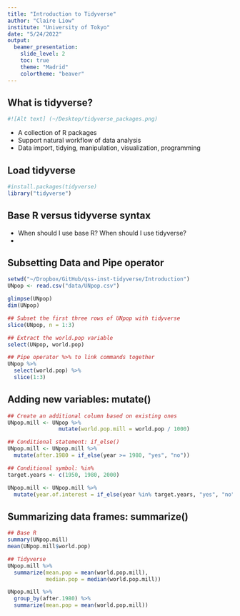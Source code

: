 ```yaml
---
title: "Introduction to Tidyverse"
author: "Claire Liow"
institute: "University of Tokyo"
date: "5/24/2022"
output: 
  beamer_presentation:
    slide_level: 2
    toc: true
    theme: "Madrid"
    colortheme: "beaver"
---
```


## What is tidyverse?
```r
#![Alt text] (~/Desktop/tidyverse_packages.png)
```
- A collection of R packages 
- Support natural workflow of data analysis
- Data import, tidying, manipulation, visualization, programming

## Load tidyverse
```r
#install.packages(tidyverse)
library("tidyverse")
```

## Base R versus tidyverse syntax
- When should I use base R? When should I use tidyverse?
- 






## Subsetting Data and Pipe operator
```r
setwd("~/Dropbox/GitHub/qss-inst-tidyverse/Introduction")
UNpop <- read.csv("data/UNpop.csv")

glimpse(UNpop)
dim(UNpop)

## Subset the first three rows of UNpop with tidyverse
slice(UNpop, n = 1:3)

## Extract the world.pop variable
select(UNpop, world.pop)

## Pipe operator %>% to link commands together
UNpop %>%
  select(world.pop) %>%
  slice(1:3)
```

## Adding new variables: mutate()
```r
## Create an additional column based on existing ones
UNpop.mill <- UNpop %>%
                mutate(world.pop.mill = world.pop / 1000) 

## Conditional statement: if_else()
UNpop.mill <- UNpop.mill %>%
  mutate(after.1980 = if_else(year >= 1980, "yes", "no"))

## Conditional symbol: %in%
target.years <- c(1950, 1980, 2000)

UNpop.mill <- UNpop.mill %>% 
  mutate(year.of.interest = if_else(year %in% target.years, "yes", "no"))
```



## Summarizing data frames: summarize()
```r
## Base R
summary(UNpop.mill)
mean(UNpop.mill$world.pop)

## Tidyverse 
UNpop.mill %>%
  summarize(mean.pop = mean(world.pop.mill),
            median.pop = median(world.pop.mill))

UNpop.mill %>%
  group_by(after.1980) %>%
  summarize(mean.pop = mean(world.pop.mill))
```

